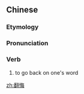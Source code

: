 ==Chinese==
{{zh-forms}}

===Etymology===
{{rfe|lang=zh}}

===Pronunciation===
{{zh-pron
|m=fānhuǐ
|c=faan1 fui3
|cat=v
}}

===Verb===
{{zh-verb}}

# to go back on one's word

[[zh:翻悔]]